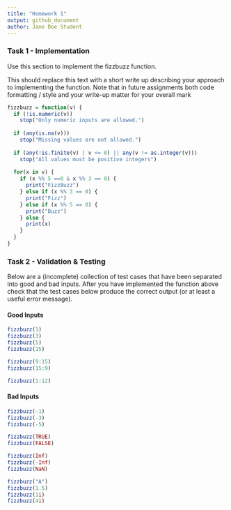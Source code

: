 ```yaml
---
title: "Homework 1"
output: github_document
author: Jane Doe Student
---
```


### Task 1 - Implementation

Use this section to implement the fizzbuzz function.

This should replace this text with a short write up describing your approach
to implementing the function. Note that in future assignments both code formatting / style
and your write-up matter for your overall mark


```r
fizzbuzz = function(v) {
  if (!is.numeric(v))
    stop("Only numeric inputs are allowed.")
  
  if (any(is.na(v)))
    stop("Missing values are not allowed.")
  
  if (any(!is.finite(v) | v <= 0) || any(v != as.integer(v)))
    stop("All values must be positive integers")
    
  for(x in v) {
    if (x %% 5 ==0 & x %% 3 == 0) {
      print("FizzBuzz")
    } else if (x %% 3 == 0) {
      print("Fizz")
    } else if (x %% 5 == 0) {
      print("Buzz")
    } else {
      print(x)
    }
  }
}
```

### Task 2 - Validation & Testing

Below are a (incomplete) collection of test cases that have been separated into good and bad inputs. After you have implemented the function above check that the test cases below produce the correct output (or at least a useful error message).

#### Good Inputs

```r
fizzbuzz(1)
fizzbuzz(3)
fizzbuzz(5)
fizzbuzz(15)

fizzbuzz(9:15)
fizzbuzz(15:9)

fizzbuzz(1:12)
```


#### Bad Inputs

```r
fizzbuzz(-1)
fizzbuzz(-3)
fizzbuzz(-5)

fizzbuzz(TRUE)
fizzbuzz(FALSE)

fizzbuzz(Inf)
fizzbuzz(-Inf)
fizzbuzz(NaN)

fizzbuzz("A")
fizzbuzz(1.5)
fizzbuzz(1i)
fizzbuzz(4i)
```


